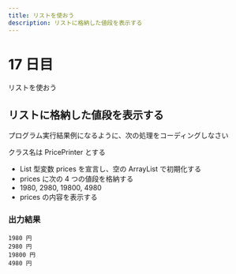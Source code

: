 ```yaml
---
title: リストを使おう
description: リストに格納した値段を表示する
---
```


# 17 日目

リストを使おう

## リストに格納した値段を表示する

プログラム実行結果例になるように、次の処理をコーディングしなさい

クラス名は PricePrinter とする

- List 型変数 prices を宣言し、空の ArrayList で初期化する
- prices に次の 4 つの値段を格納する
- 1980, 2980, 19800, 4980
- prices の内容を表示する

### 出力結果

```
1980 円 
2980 円
19800 円
4980 円
```
